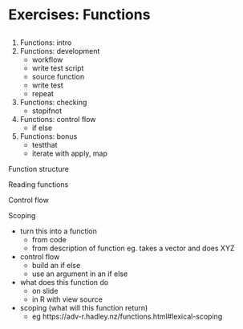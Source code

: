 # Exercises: Functions

## 



1. Functions: intro
2. Functions: development
    - workflow
    - write test script
    - source function
    - write test
    - repeat
3. Functions: checking
    - stopifnot
4. Functions: control flow
    - if else
5. Functions: bonus
    - testthat
    - iterate with apply, map






Function structure

Reading functions

Control flow

Scoping




- turn this into a function
    - from code
    - from description of function eg. takes a vector and does XYZ
- control flow
    - build an if else
    - use an argument in an if else 
- what does this function do
    - on slide
    - in R with view source
- scoping (what will this function return)
    - eg https://adv-r.hadley.nz/functions.html#lexical-scoping

#